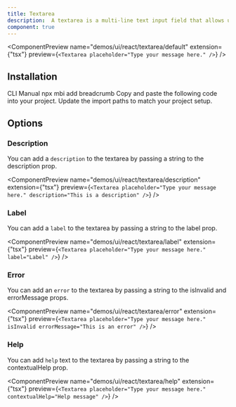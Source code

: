```yaml
---
title: Textarea
description:  A textarea is a multi-line text input field that allows users to enter longer text.
component: true
---
```


<ComponentPreview
  name="demos/ui/react/textarea/default"
  extension={"tsx"}
  preview={`<Textarea placeholder="Type your message here." />`}
/>

## Installation

<Tabs defaultValue="cli">
<TabsList>
<TabsTrigger value="cli">
CLI
</TabsTrigger>
<TabsTrigger value="manual">  
Manual
</TabsTrigger>
</TabsList>

<TabsContent value="cli">
<Bash>
<BashCommand>npx</BashCommand> mbi add breadcrumb
</Bash>
</TabsContent>

<TabsContent value="manual">
<Steps>
  <Step>Copy and paste the following code into your project.</Step>
  <ComponentSource  name={["ui/react/textarea"]} extension={["tsx"]} />
  <Step>Update the import paths to match your project setup.</Step>

</Steps>
</TabsContent>
</Tabs>

## Options

### Description

You can add a `description` to the textarea by passing a string to the description prop.

<ComponentPreview
name="demos/ui/react/textarea/description"
extension={"tsx"}
preview={`<Textarea placeholder="Type your message here." description="This is a description" />`}
/>

### Label

You can add a `label` to the textarea by passing a string to the label prop.

<ComponentPreview
name="demos/ui/react/textarea/label"
extension={"tsx"}
preview={`<Textarea placeholder="Type your message here." label="Label" />`}
/>

### Error

You can add an `error` to the textarea by passing a string to the isInvalid and errorMessage props.

<ComponentPreview
name="demos/ui/react/textarea/error"
extension={"tsx"}
preview={`<Textarea placeholder="Type your message here." isInvalid errorMessage="This is an error" />`}
/>

### Help

You can add `help` text to the textarea by passing a string to the contextualHelp prop.

<ComponentPreview
name="demos/ui/react/textarea/help"
extension={"tsx"}
preview={`<Textarea placeholder="Type your message here." contextualHelp="Help message" />`}
/>